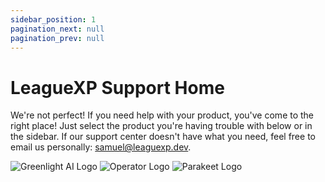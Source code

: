 ```yaml
---
sidebar_position: 1
pagination_next: null
pagination_prev: null
---
```



# LeagueXP Support Home

We're not perfect! If you need help with your product, you've come to the right place! Just select the product you're having trouble with below or in the sidebar. If our support center doesn't have what you need, feel free to email us personally: samuel@leaguexp.dev.

<Link to={'/support/greenlight'}><img className='indicator target' style={{ boxShadow: '0 0 20px #009b3a', border: '4px solid #009b3a' }} src="https://github.com/greenlight-solutions.png" alt="Greenlight AI Logo" /></Link>
<Link to={'/support/operator'}><img className='indicator target' style={{ boxShadow: '0 0 40px #00a1de', border: '4px solid #00a1de'  }} src="https://images.unsplash.com/photo-1620121478247-ec786b9be2fa" alt="Operator Logo" /></Link>
<Link to={'/support/parakeet'}><img className='indicator target' style={{ boxShadow: '0 0 40px #522398', border: '4px solid #522398'  }} src="https://images.unsplash.com/photo-1444464666168-49d633b86797" alt="Parakeet Logo" /></Link>
